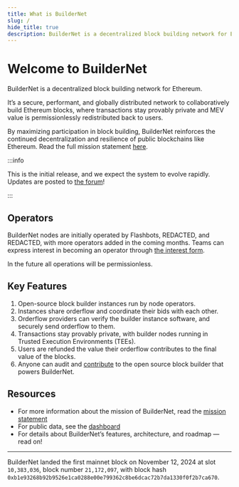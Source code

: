 ```yaml
---
title: What is BuilderNet
slug: /
hide_title: true
description: BuilderNet is a decentralized block building network for Ethereum.
---
```


# Welcome to BuilderNet

BuilderNet is a decentralized block building network for Ethereum.

It’s a secure, performant, and globally distributed network to collaboratively build Ethereum blocks, where
transactions stay provably private and MEV value is permissionlessly redistributed back to users.

By maximizing participation in block building, BuilderNet reinforces the continued decentralization and resilience of public blockchains like Ethereum. Read the full mission statement [here](/blog/introducing-buildernet).

:::info

This is the initial release, and we expect the system to evolve rapidly. Updates are posted to [the forum](https://collective.flashbots.net/c/builders/14)!

:::

## Operators

BuilderNet nodes are initially operated by Flashbots, REDACTED, and REDACTED, with more operators added in the coming months. Teams can express interest in becoming an operator through [the interest form](https://www.notion.so/flashbots/1356b4a0d8768094a07be796f7615b30).

In the future all operations will be permissionless.

## Key Features

1. Open-source block builder instances run by node operators.
2. Instances share orderflow and coordinate their bids with each other.
3. Orderflow providers can verify the builder instance software, and securely send orderflow to them.
4. Transactions stay provably private, with builder nodes running in Trusted Execution Environments (TEEs).
5. Users are refunded the value their orderflow contributes to the final value of the blocks.
6. Anyone can audit and [contribute](how-to-participate) to the open source block builder that powers BuilderNet.

## Resources

- For more information about the mission of BuilderNet, read the [mission statement](/blog/introducing-buildernet)
- For public data, see the [dashboard](https://dune.com/flashbots/buildernet)
- For details about BuilderNet’s features, architecture, and roadmap — read on!


<hr class="clean" />

BuilderNet landed the first mainnet block on November 12, 2024 at slot `10,383,036`, block number `21,172,097`, with block hash `0xb1e93268b92b9526e1ca0288e00e799362c8be6dcac72b7da1330f0f2b7ca670`.
